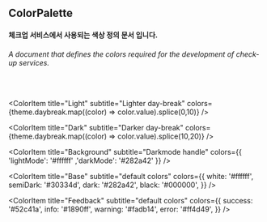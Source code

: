 
<Meta title="Colors" />

## ColorPalette

#### 체크업 서비스에서 사용되는 색상 정의 문서 입니다.
###### A document that defines the colors required for the development of check-up services.

<br/>
<ColorPalette>
  <ColorItem
    title="Primary"
    subtitle=""
    colors={{ primary: '#1890FF' }}
  />

  <ColorItem
    title="Light"
    subtitle="Lighter day-break"
    colors={theme.daybreak.map((color) => color.value).splice(0,10)}
  />

  <ColorItem
    title="Dark"
    subtitle="Darker day-break"
    colors={theme.daybreak.map((color) => color.value).splice(10,20)}
  />

  <ColorItem
    title="Background"
    subtitle="Darkmode handle"
    colors={{ 'lightMode': '#ffffff' ,'darkMode': '#282a42' }}
  />

  <ColorItem
    title="Base"
    subtitle="default colors"
    colors={{
      white: '#ffffff',
      semiDark: '#30334d',
      dark: '#282a42',
      black: '#000000',
    }}
  />

  <ColorItem
    title="Feedback"
    subtitle="default colors"
    colors={{
      success: '#52c41a',
      info: '#1890ff',
      warning: '#fadb14',
      error: '#ff4d49',
    }}
  />


</ColorPalette>